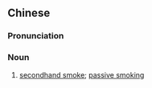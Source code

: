 {{also|二手烟}}
==Chinese==
{{zh-forms|s=二手烟|t2=二手菸|type=21}}

===Pronunciation===
{{zh-pron
|m=èrshǒuyān
|c=ji6 sau2 jin1
|cat=n
}}

===Noun===
{{zh-noun}}

# [[secondhand smoke]]; [[passive smoking]]